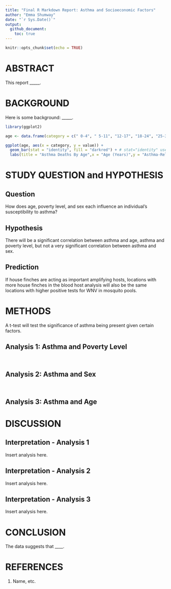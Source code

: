 ```yaml
---
title: "Final R Markdown Report: Asthma and Socioeconomic Factors"
author: "Emma Shumway"
date: "`r Sys.Date()`"
output:
  github_document:
    toc: true
---
```


```r
knitr::opts_chunk$set(echo = TRUE)
```
# ABSTRACT

This report _____.

# BACKGROUND

Here is some background: _____.

```r
library(ggplot2)

age <- data.frame(category = c(" 0-4", " 5-11", "12-17", "18-24", "25-34", "35-64", "65+"), value = c(1.4, 2.4, 2.0, 3.8, 6.4, 11.5, 27.1))

ggplot(age, aes(x = category, y = value)) +
  geom_bar(stat = "identity", fill = "darkred") + # stat="identity" uses y-values directly
  labs(title = "Asthma Deaths By Age",x = "Age (Years)",y = "Asthma-Related Deaths Per Million")

```

# STUDY QUESTION and HYPOTHESIS

## Question  

How does age, poverty level, and sex each influence an individual’s susceptibility to asthma?

## Hypothesis 

There will be a significant correlation between asthma and age, asthma and poverty level, but not a very significant correlation between asthma and sex.

## Prediction

If house finches are acting as important amplifying hosts, locations with more house finches in the blood host analysis will also be the same locations with higher positive tests for WNV in mosquito pools.

# METHODS

A t-test will test the significance of asthma being present given certain factors.

## Analysis 1: Asthma and Poverty Level
```
```

```
```

## Analysis 2: Asthma and Sex
```
```


```
```
## Analysis 3: Asthma and Age


# DISCUSSION

## Interpretation - Analysis 1

Insert analysis here.

## Interpretation - Analysis 2

Insert analysis here.

## Interpretation - Analysis 3

Insert analysis here.

# CONCLUSION

The data suggests that ____.

# REFERENCES     

1. Name, etc.